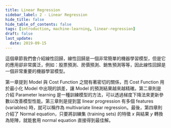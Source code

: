 ```yaml
---
title: Linear Regression
sidebar_label: 2 - Linear Regression
hide_title: false
hide_table_of_contents: false
tags: [introduction, machine-learning, linear-regression]
draft: false
last_update:
  date: 2019-09-15
---
```


這個章節我們會介紹線性回歸，線性回歸是一個非常簡單的機器學習模型，但是它的應用卻非常廣泛，例如：股票預測、房價預測、銷售預測等等，因此線性回歸是一個非常重要的機器學習模型。

第一章提到 Model 與 Cost Function 之間有著密切的關係，而 Cost Function 用於最小化 Model 中出現的誤差，讓 Model 的預測結果越來越精確。第二章則是介紹 Parameter learning 是一種訓練模型的方法，可以透過梯度下降法來更新參數以改善模型性能。第三章則是提到當 linear progression 有多個 features (variables) 時，就可以稱作為 multivariate linear regression。最後，第四章則介紹了 Normal equation，只要將訓練集 (training sets) 的特徵 $x$ 與結果 $y$ 轉換為矩陣，就能套用 normal equation 直接得到最佳解。


<DocCardList />
